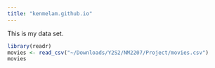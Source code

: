 ```yaml
---
title: "kenmelam.github.io"
---
```


This is my data set.

```r
library(readr)
movies <- read_csv("~/Downloads/Y2S2/NM2207/Project/movies.csv")
movies
```

